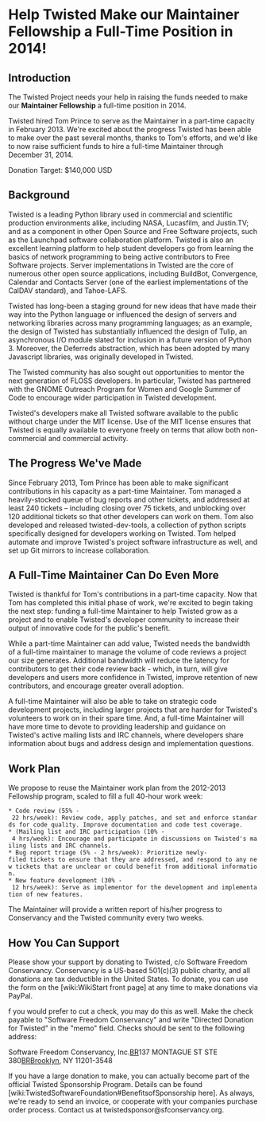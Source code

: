 = ﻿Help Twisted Make our Maintainer Fellowship a Full-Time Position in 2014! =
== Introduction ==
The Twisted Project needs your help in raising the funds needed to make our '''Maintainer Fellowship''' a full-time position in 2014.  

Twisted hired Tom Prince to serve as the Maintainer in a part-time capacity in February 2013.  We're excited about the progress Twisted has been able to make over the past several months, thanks to Tom's efforts, and we'd like to now raise sufficient funds to hire a full-time Maintainer through December 31, 2014.   

Donation Target:  $140,000 USD 

== Background ==
Twisted is a leading Python library used in commercial and scientific production environments alike, including NASA, Lucasfilm, and Justin.TV; and as a component in other Open Source and Free Software projects, such as the Launchpad software collaboration platform. Twisted is also an excellent learning platform to help student developers go from learning the basics of network programming to being active contributors to Free Software projects.  Server implementations in Twisted are the core of numerous other open source applications, including BuildBot, Convergence, Calendar and Contacts Server (one of the earliest implementations of the CalDAV standard), and Tahoe-LAFS. 

Twisted has long-been a staging ground for new ideas that have made their way into the Python language or influenced the design of servers and networking libraries across many programming languages; as an example, the design of Twisted has substantially influenced the design of Tulip, an asynchronous I/O module slated for inclusion in a future version of Python 3.  Moreover, the Deferreds abstraction, which has been adopted by many Javascript libraries, was originally developed in Twisted.

The Twisted community has also sought out opportunities to mentor the next generation of FLOSS developers.  In particular, Twisted has partnered with the GNOME Outreach Program for Women and Google Summer of Code to encourage wider participation in Twisted development. 

Twisted's developers make all Twisted software available to the public without charge under the MIT license.  Use of the MIT license ensures that Twisted is equally available to everyone freely on terms that allow both non-commercial and commercial activity. 

== The Progress We've Made ==
Since February 2013, Tom Prince has been able to make significant contributions in his capacity as a part-time Maintainer.  Tom managed a heavily-stocked queue of bug reports and other tickets, and addressed at least 240 tickets – including closing over 75 tickets, and unblocking over 120 additional tickets so that other developers can work on them.  Tom also developed and released twisted-dev-tools, a collection of python scripts specifically designed for developers working on Twisted.  Tom helped automate and improve Twisted's project software infrastructure as well, and set up Git mirrors to increase collaboration. 

== A Full-Time Maintainer Can Do Even More ==
Twisted is thankful for Tom's contributions in a part-time capacity.  Now that Tom has completed this initial phase of work, we're excited to begin taking the next step:  funding a full-time Maintainer to help Twisted grow as a project and to enable Twisted's developer community to increase their output of innovative code for the public's benefit. 

While a part-time Maintainer can add value, Twisted needs the bandwidth of a full-time maintainer to manage the volume of code reviews a project our size generates.  Additional bandwidth will reduce the latency for contributors to get their code review back - which, in turn, will give developers and users more confidence in Twisted, improve retention of new contributors, and encourage greater overall adoption. 

A full-time Maintainer will also be able to take on strategic code development projects, including larger projects that are harder for Twisted's volunteers to work on in their spare time.  And, a full-time Maintainer will have more time to devote to providing leadership and guidance on Twisted's active mailing lists and IRC channels, where developers share information about bugs and address design and implementation questions.  

== Work Plan ==

We propose to reuse the Maintainer work plan from the 2012-2013 Fellowship program, scaled to fill a full 40-hour work week:
 * Code review (55% - 22 hrs/week): Review code, apply patches, and set and enforce standards for code quality. Improve documentation and code test coverage. 
 * (Mailing list and IRC participation (10% - 4 hrs/week): Encourage and participate in discussions on Twisted's mailing lists and IRC channels. 
 * Bug report triage (5% - 2 hrs/week): Prioritize newly-filed tickets to ensure that they are addressed, and respond to any new tickets that are unclear or could benefit from additional information.
 * New feature development (30% - 12 hrs/week): Serve as implementor for the development and implementation of new features. 

The Maintainer will provide a written report of his/her progress to Conservancy and the Twisted community every two weeks. 

== How You Can Support ==

Please show your support by donating to Twisted, c/o Software Freedom Conservancy.  Conservancy is a US-based 501(c)(3) public charity, and all donations are tax deductible in the United States.  
To donate, you can use the form on the [wiki:WikiStart front page] at any time to make donations via PayPal.

f you would prefer to cut a check, you may do this as well. Make the check payable to "Software Freedom Conservancy" and write "Directed Donation for Twisted" in the "memo" field. Checks should be sent to the following address: 

Software Freedom Conservancy, Inc.[[BR]]137 MONTAGUE ST STE 380[[BR]]Brooklyn, NY 11201-3548 

If you have a large donation to make, you can actually become part of the official Twisted Sponsorship Program.  Details can be found [wiki:TwistedSoftwareFoundation#BenefitsofSponsorship here].  As always, we're ready to send an invoice, or cooperate with your companies purchase order process.  Contact us at twistedsponsor@sfconservancy.org.